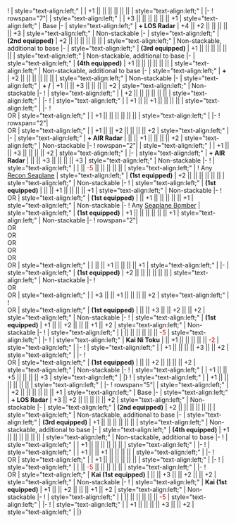 {{Ship/EquipmentBonuses|Kai Ni (Toku)|class=<includeonly>mw-collapsed</includeonly>}}
! {{RedGunMedium}}{{EquipmentLink|15.5cm Triple Gun Mount}}
| style="text-align:left;" | 
| +1 || || || || || || 
| style="text-align:left;" | 
|-
! rowspan="7"|{{RedGunMedium}}{{EquipmentLink|20.3cm (No.3) Twin Gun Mount}}
| style="text-align:left;" | 
| +3 || || || || || || +1 
| style="text-align:left;" | Base
|-
| style="text-align:left;" | '''+ LOS Radar'''
| +4 || +2 || || || || || +3 
| style="text-align:left;" | Non-stackable
|-
| style="text-align:left;" | '''(2nd equipped)'''
| +2 || || || || || || 
| style="text-align:left;" | Non-stackable, additional to base
|-
| style="text-align:left;" | '''(3rd equipped)'''
| +1 || || || || || || 
| style="text-align:left;" | Non-stackable, additional to base
|-
| style="text-align:left;" | '''(4th equipped)'''
| +1 || || || || || || 
| style="text-align:left;" | Non-stackable, additional to base
|-
| style="text-align:left;" | '''+ {{EquipmentLink|Type 21 Air Radar Kai Ni}}'''
| +2 || || || || || || 
| style="text-align:left;" | Non-stackable
|-
| style="text-align:left;" | '''+ {{EquipmentLink|Type 21 Air Radar}}/{{EquipmentLink|Type 21 Air Radar Kai Ni}}'''
| +1 || || +3 || || || || +2 
| style="text-align:left;" | Non-stackable
|-
! {{RedGunMedium}}{{EquipmentLink|20.3cm (No.2) Twin Gun Mount}}
| style="text-align:left;" | 
| +2 || || || || || || 
| style="text-align:left;" | 
|-
! {{RedGunMedium}}{{EquipmentLink|15.5cm Triple Gun Mount Kai}}
| style="text-align:left;" | 
| +1 || || +1 || || || || 
| style="text-align:left;" | 
|-
! {{RedGunMedium}}{{EquipmentLink|8inch Triple Gun Mount Mk.9}}<br/> OR {{RedGunMedium}}{{EquipmentLink|8inch Triple Gun Mount Mk.9 mod.2}}
| style="text-align:left;" | 
| +1 || || || || || || 
| style="text-align:left;" | 
|-
! rowspan="2"|{{GreenGunDP}}{{EquipmentLink|8cm High-angle Gun}}<br/> OR {{GreenGunDP}}{{EquipmentLink|8cm High-angle Gun Kai + Additional Machine Guns}}
| style="text-align:left;" | 
| +1 || || +2 || || || || +2 
| style="text-align:left;" | 
|-
| style="text-align:left;" | '''+ AIR Radar'''
| || || +1 || || || || +2 
| style="text-align:left;" | Non-stackable
|-
! rowspan="2"|{{GreenGunDP}}{{EquipmentLink|8cm High-angle Gun Kai + Additional Machine Guns}}
| style="text-align:left;" | 
| +1 || || +3 || || || || +2 
| style="text-align:left;" | 
|-
| style="text-align:left;" | '''+ AIR Radar'''
| || || +3 || || || || +3 
| style="text-align:left;" | Non-stackable
|-
! {{TorpedoWeapon}}{{EquipmentLink|53cm Bow (Oxygen) Torpedo Mount}}
| style="text-align:left;" | 
| || <font color=#CC0000>-5</font> || || || || || 
| style="text-align:left;" | 
{{Ship/EquipmentBonuses/Header}}
! {{Seaplane}}Any [[:Category:Reconnaissance Seaplane|Recon Seaplane]]
| style="text-align:left;" | '''(1st equipped)'''
| +2 || || || || || || 
| style="text-align:left;" | Non-stackable
|-
! {{Seaplane}}{{EquipmentLink|Type 0 Observation Seaplane}}
| style="text-align:left;" | '''(1st equipped)'''
| || || +1 || || || || +1 
| style="text-align:left;" | Non-stackable
|-
! {{Seaplane}}{{EquipmentLink|Type 0 Reconnaissance Seaplane Model 11B}}<br/> OR {{Seaplane}}{{EquipmentLink|Type 0 Reconnaissance Seaplane Model 11B (Skilled)}}
| style="text-align:left;" | '''(1st equipped)'''
| || +1 || || || || || +1 
| style="text-align:left;" | Non-stackable
|-
! {{Seaplane}}Any [[:Category:Seaplane Bombers|Seaplane Bomber]]
| style="text-align:left;" | '''(1st equipped)'''
| +1 || || || || || || +1 
| style="text-align:left;" | Non-stackable
|-
! rowspan="2"|{{Seaplane}}{{EquipmentLink|Zuiun}}<br/> OR {{Seaplane}}{{EquipmentLink|Prototype Seiran}}<br/> OR {{Seaplane}}{{EquipmentLink|Zuiun (634 Air Group)}}<br/> OR {{Seaplane}}{{EquipmentLink|Zuiun Model 12}}<br/> OR {{Seaplane}}{{EquipmentLink|Zuiun Model 12 (634 Air Group)}}<br/> OR {{Seaplane}}{{EquipmentLink|Zuiun (631 Air Group)}}<br/> OR {{Seaplane}}{{EquipmentLink|Seiran (631 Air Group)}}
| style="text-align:left;" | 
| || || +1 || || || || +1 
| style="text-align:left;" | 
|-
| style="text-align:left;" | '''(1st equipped)'''
| +2 || || || || || || 
| style="text-align:left;" | Non-stackable
|-
! {{Seaplane}}{{EquipmentLink|Zuiun (634 Air Group/Skilled)}}<br/> OR {{Seaplane}}{{EquipmentLink|Zuiun Kai Ni (634 Air Group)}}<br/> OR {{Seaplane}}{{EquipmentLink|Zuiun Kai Ni (634 Air Group/Skilled)}}
| style="text-align:left;" | 
| +3 || || +1 || || || || +2 
| style="text-align:left;" | 
{{Ship/EquipmentBonuses/Header}}
! {{Radar}}{{EquipmentLink|Type 21 Air Radar}}<br/> OR {{Radar}}{{EquipmentLink|Type 21 Air Radar Kai Ni}}
| style="text-align:left;" | '''(1st equipped)'''
| || || +3 || || +2 || || +2 
| style="text-align:left;" | Non-stackable
|-
! {{Radar}}{{EquipmentLink|Type 21 Air Radar Kai Ni}}
| style="text-align:left;" | '''(1st equipped)'''
| +1 || || +2 || || || +1 || +2 
| style="text-align:left;" | Non-stackable
|-
! {{Radar}}{{EquipmentLink|Type 42 Air Radar Kai Ni}}
| style="text-align:left;" | 
| || || || || || || <font color=#CC0000>-5</font> 
| style="text-align:left;" | 
|-
! {{TorpedoWeapon}}{{EquipmentLink|Type D Kouhyouteki Kai (Kouryuu Kai)}}
| style="text-align:left;" | '''Kai Ni Toku'''
| || +1 || || || || || <font color=#CC0000>-2</font> 
| style="text-align:left;" | 
|-
! {{Skilled Lookout}}{{EquipmentLink|Skilled Lookouts}}
| style="text-align:left;" | 
| +1 || || || || +3 || || +2 
| style="text-align:left;" | 
|-
! {{SeaplaneFighter}}{{EquipmentLink|Type 2 Seaplane Fighter Kai}}<br/> OR {{SeaplaneFighter}}{{EquipmentLink|Type 2 Seaplane Fighter Kai (Skilled)}}
| style="text-align:left;" | '''(1st equipped)'''
| || || +2 || || || || +2 
| style="text-align:left;" | Non-stackable
|-
! {{SeaplaneFighter}}{{EquipmentLink|Kyoufuu Kai}}
| style="text-align:left;" | 
| +1 || || +5 || || || || +3 
| style="text-align:left;" | 
|}
{{Ship/EquipmentBonuses|class=<includeonly>mw-collapsed</includeonly>}}
! {{RedGunMedium}}{{EquipmentLink|15.5cm Triple Gun Mount}}
| style="text-align:left;" | 
| +1 || || || || || || 
| style="text-align:left;" | 
|-
! rowspan="5"|{{RedGunMedium}}{{EquipmentLink|20.3cm (No.3) Twin Gun Mount}}
| style="text-align:left;" | 
| +2 || || || || || || +1 
| style="text-align:left;" | Base
|-
| style="text-align:left;" | '''+ LOS Radar'''
| +3 || +2 || || || || || +2 
| style="text-align:left;" | Non-stackable
|-
| style="text-align:left;" | '''(2nd equipped)'''
| +2 || || || || || || 
| style="text-align:left;" | Non-stackable, additional to base
|-
| style="text-align:left;" | '''(3rd equipped)'''
| +1 || || || || || || 
| style="text-align:left;" | Non-stackable, additional to base
|-
| style="text-align:left;" | '''(4th equipped)'''
| +1 || || || || || || 
| style="text-align:left;" | Non-stackable, additional to base
|-
! {{RedGunMedium}}{{EquipmentLink|20.3cm (No.2) Twin Gun Mount}}
| style="text-align:left;" | 
| +1 || || || || || || 
| style="text-align:left;" | 
|-
! {{RedGunMedium}}{{EquipmentLink|15.5cm Triple Gun Mount Kai}}
| style="text-align:left;" | 
| +1 || || +1 || || || || 
| style="text-align:left;" | 
|-
! {{RedGunMedium}}{{EquipmentLink|8inch Triple Gun Mount Mk.9}}<br/> OR {{RedGunMedium}}{{EquipmentLink|8inch Triple Gun Mount Mk.9 mod.2}}
| style="text-align:left;" | 
| +1 || || || || || || 
| style="text-align:left;" | 
|-
! {{TorpedoWeapon}}{{EquipmentLink|53cm Bow (Oxygen) Torpedo Mount}}
| style="text-align:left;" | 
| || <font color=#CC0000>-5</font> || || || || || 
| style="text-align:left;" | 
|-
! {{Radar}}{{EquipmentLink|Type 21 Air Radar}}<br/> OR {{Radar}}{{EquipmentLink|Type 21 Air Radar Kai Ni}}
| style="text-align:left;" | '''Kai (1st equipped)'''
| || || +3 || || +2 || || +2 
| style="text-align:left;" | Non-stackable
|-
! {{Radar}}{{EquipmentLink|Type 21 Air Radar Kai Ni}}
| style="text-align:left;" | '''Kai (1st equipped)'''
| +1 || || +2 || || || +1 || +2 
| style="text-align:left;" | Non-stackable
|-
! {{Radar}}{{EquipmentLink|Type 42 Air Radar Kai Ni}}
| style="text-align:left;" | 
| || || || || || || <font color=#CC0000>-5</font> 
| style="text-align:left;" | 
|-
! {{Skilled Lookout}}{{EquipmentLink|Skilled Lookouts}}
| style="text-align:left;" | 
| +1 || || || || +3 || || +2 
| style="text-align:left;" | 
|}